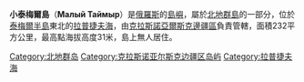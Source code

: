 '''小泰梅爾島'''（'''Малый Таймыр'''）是[[俄羅斯|俄羅斯]]的[[島嶼|島嶼]]，屬於[[北地群島|北地群島]]的一部分，位於[[泰梅爾半島|泰梅爾半島]]東北的[[拉普捷夫海|拉普捷夫海]]，由[[克拉斯諾亞爾斯克邊疆區|克拉斯諾亞爾斯克邊疆區]]負責管轄，面積232平方公里，最高點海拔高度31米，島上無人居住。

{{Russia-geo-stub}}
{{DEFAULTSORT:Малый Таймыр}}
[[Category:北地群岛|Category:北地群岛]]
[[Category:克拉斯诺亚尔斯克边疆区岛屿|Category:克拉斯诺亚尔斯克边疆区岛屿]]
[[Category:拉普捷夫海|Category:拉普捷夫海]]